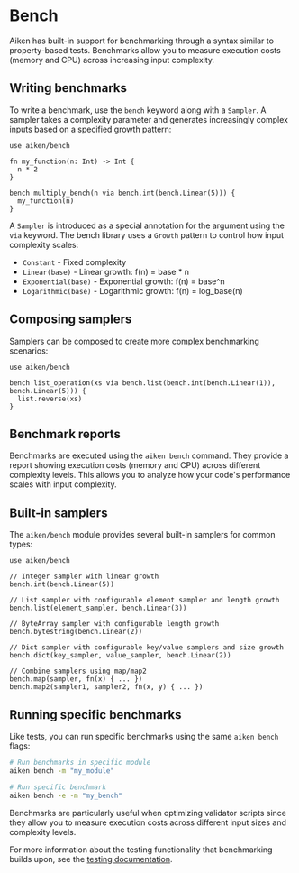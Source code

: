 
# Bench

Aiken has built-in support for benchmarking through a syntax similar to property-based tests. Benchmarks allow you to measure execution costs (memory and CPU) across increasing input complexity.

## Writing benchmarks 

To write a benchmark, use the `bench` keyword along with a `Sampler`. A sampler takes a complexity parameter and generates increasingly complex inputs based on a specified growth pattern:

```aiken
use aiken/bench

fn my_function(n: Int) -> Int {
  n * 2
}

bench multiply_bench(n via bench.int(bench.Linear(5))) {
  my_function(n)
}
```

A `Sampler` is introduced as a special annotation for the argument using the `via` keyword. The bench library uses a `Growth` pattern to control how input complexity scales:

- `Constant` - Fixed complexity
- `Linear(base)` - Linear growth: f(n) = base * n
- `Exponential(base)` - Exponential growth: f(n) = base^n  
- `Logarithmic(base)` - Logarithmic growth: f(n) = log_base(n)

## Composing samplers

Samplers can be composed to create more complex benchmarking scenarios:

```aiken
use aiken/bench

bench list_operation(xs via bench.list(bench.int(bench.Linear(1)), bench.Linear(5))) {
  list.reverse(xs)
}
```

## Benchmark reports

Benchmarks are executed using the `aiken bench` command. They provide a report showing execution costs (memory and CPU) across different complexity levels.
This allows you to analyze how your code's performance scales with input complexity.

## Built-in samplers

The `aiken/bench` module provides several built-in samplers for common types:

```aiken
use aiken/bench

// Integer sampler with linear growth
bench.int(bench.Linear(5))

// List sampler with configurable element sampler and length growth
bench.list(element_sampler, bench.Linear(3))

// ByteArray sampler with configurable length growth
bench.bytestring(bench.Linear(2))

// Dict sampler with configurable key/value samplers and size growth
bench.dict(key_sampler, value_sampler, bench.Linear(2))

// Combine samplers using map/map2
bench.map(sampler, fn(x) { ... })
bench.map2(sampler1, sampler2, fn(x, y) { ... })
```

## Running specific benchmarks

Like tests, you can run specific benchmarks using the same `aiken bench` flags:

```sh
# Run benchmarks in specific module
aiken bench -m "my_module"

# Run specific benchmark
aiken bench -e -m "my_bench"
```

<Callout type="info">
Benchmarks are particularly useful when optimizing validator scripts since they allow you to measure execution costs across different input sizes and complexity levels.
</Callout>

For more information about the testing functionality that benchmarking builds upon, see the [testing documentation](/language-tour/tests).
